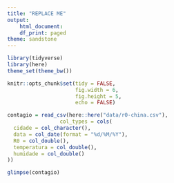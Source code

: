 ```yaml
---
title: "REPLACE ME"
output:
    html_document:
    df_print: paged
theme: sandstone
---
```


```r
library(tidyverse)
library(here)
theme_set(theme_bw())

knitr::opts_chunk$set(tidy = FALSE,
                      fig.width = 6,
                      fig.height = 5,
                      echo = FALSE)
```

```r
contagio = read_csv(here::here("data/r0-china.csv"), 
                 col_types = cols(
  cidade = col_character(),
  data = col_date(format = "%d/%M/%Y"),
  R0 = col_double(),
  temperatura = col_double(),
  humidade = col_double()
))

```

```r
glimpse(contagio)
```

